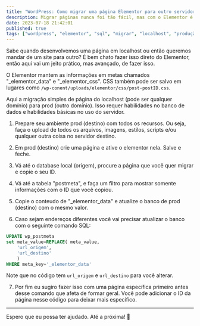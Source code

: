 ```yaml
---
title: "WordPress: Como migrar uma página Elementor para outro servidor?"
description: Migrar páginas nunca foi tão fácil, mas com o Elementor é um pouco mais complicado. Vamos aprender a fazer isso de forma simples e rápida.
date: 2023-07-18 21:42:01
published: true
tags: ["wordpress", "elementor", "sql", "migrar", "localhost", "produção"]
---
```


Sabe quando desenvolvemos uma página em localhost ou então queremos mandar de um site para outro? É bem chato fazer isso direto do Elementor, então aqui vai um jeito prático, mas avançado, de fazer isso.

O Elementor mantem as informações em metas chamados "\_elementor_data" e "\_elementor_css". CSS também pode ser salvo em lugares como `/wp-conent/uploads/elementor/css/post-postID.css`.

Aqui a migração simples de página do localhost (pode ser qualquer domínio) para prod (outro domínio). Isso requer habilidades no banco de dados e habilidades básicas no uso do servidor.

1. Prepare seu ambiente prod (destino) com todos os recursos. Ou seja, faça o upload de todos os arquivos, imagens, estilos, scripts e/ou qualquer outra coisa no servidor destino.

2. Em prod (destino) crie uma página e ative o elementor nela. Salve e feche.

3. Vá até o database local (origem), procure a página que você quer migrar e copie o seu ID.

4. Vá até a tabela "postmeta", e faça um filtro para mostrar somente informações com o ID que você copiou.

5. Copie o conteudo de "\_elementor_data" e atualize o banco de prod (destino) com o mesmo valor.

6. Caso sejam endereços diferentes você vai precisar atualizar o banco com o seguinte comando SQL:

```sql /url_origem/ /url_destino/
UPDATE wp_postmeta
set meta_value=REPLACE( meta_value,
	'url_origem',
	'url_destino'
	)
WHERE meta_key='_elementor_data'
```

Note que no código tem `url_origem` e `url_destino` para você alterar.

7. Por fim eu sugiro fazer isso com uma página específica primeiro antes desse comando que afeta de formar geral. Você pode adicionar o ID da página nesse código para deixar mais específico.

---

Espero que eu possa ter ajudado. Até a próxima! 🚀
